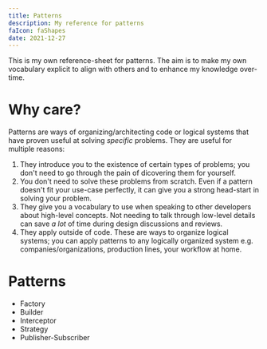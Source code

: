 ```yaml
---
title: Patterns
description: My reference for patterns
faIcon: faShapes
date: 2021-12-27
---
```



This is my own reference-sheet for patterns. The aim is to make my own vocabulary explicit to align with others and to enhance my knowledge over-time.

# Why care?

Patterns are ways of organizing/architecting code or logical systems that have proven useful at solving _specific_ problems. They are useful for multiple reasons:

1. They introduce you to the existence of certain types of problems; you don't need to go through the pain of dicovering them for yourself.
1. You don't need to solve these problems from scratch. Even if a pattern doesn't fit your use-case perfectly, it can give you a strong head-start in solving your problem.
1. They give you a vocabulary to use when speaking to other developers about high-level concepts. Not needing to talk through low-level details can save _a lot_ of time during design discussions and reviews.
1. They apply outside of code. These are ways to organize logical systems; you can apply patterns to any logically organized system e.g. companies/organizations, production lines, your workflow at home.

# Patterns

<ul>
  <li key="factory">
    <Link to="/articles/pattern-factory">Factory</Link>
  </li>
  <li key="builder">
    <Link to="/articles/pattern-builder">Builder</Link>
  </li>
  <li key="interceptor">
    <Link to="/articles/pattern-interceptor">Interceptor</Link>
  </li>
  <li key="strategy">
    <Link to="/articles/pattern-strategy">Strategy</Link>
  </li>
  <li key="pubsub">
    <Link to="/articles/pattern-pubsub">Publisher-Subscriber</Link>
  </li>
</ul>
